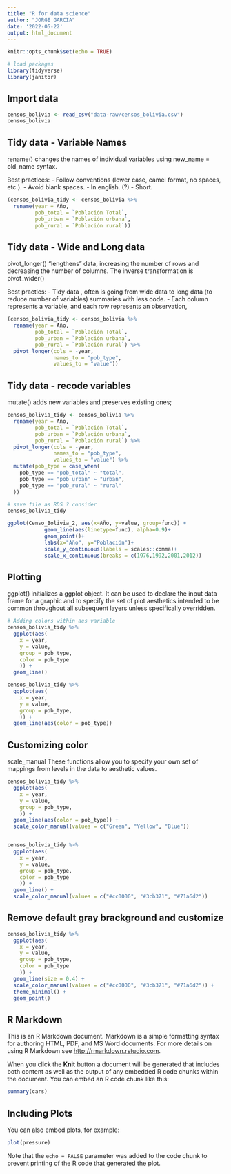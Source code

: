 ```yaml
---
title: "R for data science"
author: "JORGE GARCIA"
date: '2022-05-22'
output: html_document
---
```


```r
knitr::opts_chunk$set(echo = TRUE)
```


```r
# load packages 
library(tidyverse)
library(janitor)
```

## Import data
```r
censos_bolivia <- read_csv("data-raw/censos_bolivia.csv")
censos_bolivia
```
## Tidy data - Variable Names
rename() changes the names of individual variables using new_name = old_name syntax. 

Best practices: 
- Follow conventions (lower case, camel format, no spaces, etc.).
- Avoid blank spaces.
- In english. (?)
- Short.

```r
(censos_bolivia_tidy <- censos_bolivia %>%
  rename(year = Año,
         pob_total = `Población Total`,
         pob_urban = `Población urbana`,
         pob_rural = `Población rural`))
```

## Tidy data - Wide and Long data
pivot_longer() "lengthens" data, increasing the number of rows and decreasing the number of columns. The inverse transformation is pivot_wider()

Best practics:
- Tidy data , often is going from wide data to long data (to reduce number of variables) summaries with less code. 
- Each column represents a variable, and each row represents an observation,
```r
(censos_bolivia_tidy <- censos_bolivia %>%
  rename(year = Año,
         pob_total = `Población Total`,
         pob_urban = `Población urbana`,
         pob_rural = `Población rural`) %>% 
  pivot_longer(cols = -year,
               names_to = "pob_type",
               values_to = "value"))
```
## Tidy data - recode variables 
mutate() adds new variables and preserves existing ones;
```r
censos_bolivia_tidy <- censos_bolivia %>%
  rename(year = Año,
         pob_total = `Población Total`,
         pob_urban = `Población urbana`,
         pob_rural = `Población rural`) %>% 
  pivot_longer(cols = -year,
               names_to = "pob_type",
               values_to = "value") %>%
  mutate(pob_type = case_when(
    pob_type == "pob_total" ~ "total",
    pob_type == "pob_urban" ~ "urban",
    pob_type == "pob_rural" ~ "rural"
  ))

# save file as RDS ? consider
censos_bolivia_tidy
```

```r
ggplot(Censo_Bolivia_2, aes(x=Año, y=value, group=func)) +
            geom_line(aes(linetype=func), alpha=0.9)+
            geom_point()+
            labs(x="Año", y="Población")+
            scale_y_continuous(labels = scales::comma)+
            scale_x_continuous(breaks = c(1976,1992,2001,2012))
```

## Plotting
ggplot() initializes a ggplot object. It can be used to declare the input data frame for a graphic and to specify the set of plot aesthetics intended to be common throughout all subsequent layers unless specifically overridden.
```r
# Adding colors within aes variable
censos_bolivia_tidy %>% 
  ggplot(aes(
    x = year, 
    y = value,
    group = pob_type,
    color = pob_type
    )) +
  geom_line()
```

```r
censos_bolivia_tidy %>% 
  ggplot(aes(
    x = year, 
    y = value,
    group = pob_type,
    )) +
  geom_line(aes(color = pob_type))
```
## Customizing color
scale_manual
These functions allow you to specify your own set of mappings from levels in the data to aesthetic values.


```r
censos_bolivia_tidy %>% 
  ggplot(aes(
    x = year, 
    y = value,
    group = pob_type,
    )) +
  geom_line(aes(color = pob_type)) +
  scale_color_manual(values = c("Green", "Yellow", "Blue"))


censos_bolivia_tidy %>% 
  ggplot(aes(
    x = year, 
    y = value,
    group = pob_type,
    color = pob_type
    )) +
  geom_line() +
  scale_color_manual(values = c("#cc0000", "#3cb371", "#71a6d2"))
```
## Remove default gray brackground and customize 
```r
censos_bolivia_tidy %>% 
  ggplot(aes(
    x = year, 
    y = value,
    group = pob_type,
    color = pob_type
    )) +
  geom_line(size = 0.4) +
  scale_color_manual(values = c("#cc0000", "#3cb371", "#71a6d2")) + 
  theme_minimal() +
  geom_point()
```

## R Markdown

This is an R Markdown document. Markdown is a simple formatting syntax for authoring HTML, PDF, and MS Word documents. For more details on using R Markdown see <http://rmarkdown.rstudio.com>.

When you click the **Knit** button a document will be generated that includes both content as well as the output of any embedded R code chunks within the document. You can embed an R code chunk like this:

```r
summary(cars)
```

## Including Plots

You can also embed plots, for example:

```r
plot(pressure)
```

Note that the `echo = FALSE` parameter was added to the code chunk to prevent printing of the R code that generated the plot.
